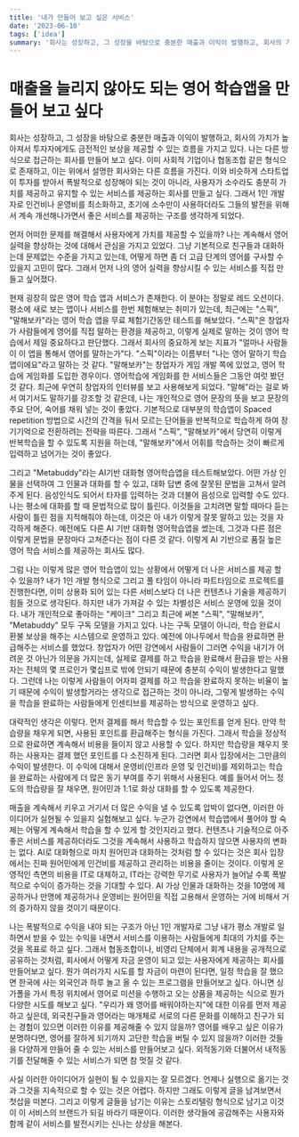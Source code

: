 ```yaml
---
title: '내가 만들어 보고 싶은 서비스'
date: '2023-06-10'
tags: ['idea']
summary: '회사는 성장하고, 그 성장을 바탕으로 충분한 매출과 이익이 발행하고, 회사의 가치가 높아져서 투자자에게도 금전적인 보상을 제공할 수 있는 흐름을 가지고 있다. 나는 다른 방식으로 접근하는 회사를 만들어 보고 싶다. 이미 사회적 기업이나 협동조합 같은 형식으로 존재하고, 이는 위에서 설명한 회사와는 다른 흐름을 가진다. 이와 비슷하게 스타트업이 투자를 받아서 폭발적으로 성장해야 되는 것이 아니라, 사용자가 소수라도 충분히 가치를 제공하고 유지할 수 있는 서비스를 제공하는 회사를 만들고 싶다.'
---
```


# 매출을 늘리지 않아도 되는 영어 학습앱을 만들어 보고 싶다

회사는 성장하고, 그 성장을 바탕으로 충분한 매출과 이익이 발행하고, 회사의 가치가 높아져서 투자자에게도 금전적인 보상을 제공할 수 있는 흐름을 가지고 있다. 나는 다른 방식으로 접근하는 회사를 만들어 보고 싶다. 이미 사회적 기업이나 협동조합 같은 형식으로 존재하고, 이는 위에서 설명한 회사와는 다른 흐름을 가진다. 이와 비슷하게 스타트업이 투자를 받아서 폭발적으로 성장해야 되는 것이 아니라, 사용자가 소수라도 충분히 가치를 제공하고 유지할 수 있는 서비스를 제공하는 회사를 만들고 싶다. 그래서 1인 개발자로 인건비나 운영비를 최소화하고, 초기에 소수만이 사용하더라도 그들의 발전을 위해서 계속 개선해나가면서 좋은 서비스를 제공하는 구조를 생각하게 되었다.

먼저 어떠한 문제를 해결해서 사용자에게 가치를 제공할 수 있을까? 나는 계속해서 영어 실력을 향상하는 것에 대해서 관심을 가지고 있었다. 그냥 기본적으로 친구들과 대화하는데 문제없는 수준을 가지고 있는데, 어떻게 하면 좀 더 고급 단계의 영어를 구사할 수 있을지 고민이 많다. 그래서 먼저 나의 영어 실력을 향상시킬 수 있는 서비스를 직접 만들고 싶어졌다.

현재 굉장히 많은 영어 학습 앱과 서비스가 존재한다. 이 분야는 정말로 레드 오션이다. 평소에 새로 보는 앱이나 서비스를 한번 체험해보는 취미가 있는데, 최근에는 "스픽", "말해보카"라는 영어 학습 앱을 무료 체험기간동안 테스트를 해보았다. "스픽"은 창업자가 사람들에게 영어를 직접 말하는 환경을 제공하고, 이렇게 실제로 말하는 것이 영어 학습에서 제일 중요하다고 판단했다. 그래서 회사의 중요하게 보는 지표가 "얼마나 사람들이 이 앱을 통해서 영어를 말하는가"다. "스픽"이라는 이름부터 "나는 영어 말하기 학습 앱이에요"라고 말하는 것 같다. "말해보카"는 창업자가 게임 개발 쪽에 있었고, 영어 학습에 게임화를 도입한 경우이다. 영어학습에 게임화를 한 서비스들은 그동안 여럿 봤던 것 같다. 최근에 우연히 창업자의 인터뷰를 보고 사용해보게 되었다. "말해"라는 걸로 봐서 여기서도 말하기를 강조할 것 같은데, 나는 개인적으로 영어 문장의 뜻을 보고 문장의 주요 단어, 숙어를 채워 넣는 것이 좋았다. 기본적으로 대부분의 학습앱이 Spaced repetition 방법으로 시간의 간격을 둬서 모르는 단어들을 반복적으로 학습하게 하여 장기기억으로 전환하려는 전략을 따른다. 그래서 "스픽", "말해보카"에서 당연히 이렇게 반복학습을 할 수 있도록 지원을 하는데, "말해보카"에서 어휘를 학습하는 것이 빠르게 입력하고 넘어가는 것이 좋았다.

그리고 "Metabuddy"라는 AI기반 대화형 영어학습앱을 테스트해보았다. 어떤 가상 인물을 선택하여 그 인물과 대화를 할 수 있고, 대화 답변 중에 잘못된 문법을 고쳐서 알려주게 된다. 음성인식도 되어서 타자를 입력하는 것과 더불어 음성으로 입력할 수도 있다. 나는 평소에 대화를 할 때 문법적으로 많이 틀린다. 이것들을 고치려면 말할 때마다 듣는 사람이 틀린 점을 지적해줘야 하는데, 이것은 아 내가 이렇게 잘못 말하고 있는 것을 자각하게 해준다. 예전에도 다른 AI 기반 대화형 영어학습앱을 썼는데, 그것과 다른 점은 이렇게 문법을 문장마다 고쳐준다는 점이 다른 것 같다. 이렇게 AI 기반으로 품질 높은 영어 학습 서비스를 제공하는 회사도 많다.

그럼 나는 이렇게 많은 영어 학습앱이 있는 상황에서 어떻게 더 나은 서비스를 제공 할 수 있을까? 내가 1인 개발 형식으로 그리고 풀 타임이 아니라 파트타임으로 프로젝트를 진행한다면, 이미 상용화 되어 있는 다른 서비스보다 더 나은 컨텐츠나 기술을 제공하기 힘들 것으로 생각된다. 하지만 내가 가져갈 수 있는 차별성은 서비스 운영에 있을 것이다. 내가 개인적으로 좋아하는 "케이크" 그리고 최근에 써본 "스픽", "말해보카", "Metabuddy" 모두 구독 모델을 가지고 있다. 나는 구독 모델이 아니라, 학습 완료시 환불 보상을 해주는 시스템으로 운영하고 있다. 예전에 야나두에서 학습을 완료하면 환급해주는 서비스를 했었다. 창업자가 어떤 강연에서 사람들이 그러면 수익을 내기가 어려운 것 아닌가 의문을 가지는데, 실제로 결제를 하고 학습을 완료해서 환급을 받는 사용자는 전체의 몇 프로인가 몇십프로 밖에 안되기 때문에 충분히 수익이 발생한다고 말했다. 그런데 나는 이렇게 사람들이 어자피 결제를 하고 학습을 완료하지 못하는 비율이 높기 때문에 수익이 발생할거라는 생각으로 접근하는 것이 아니라, 그렇게 발생하는 수익을 학습을 완료하는 사람들에게 인센티브를 제공하는 방식으로 운영하고 싶다.

대략적인 생각은 이렇다. 먼저 결제를 해서 학습할 수 있는 포인트를 얻게 된다. 만약 학습량을 채우게 되면, 사용된 포인트를 환급해주는 형식을 가진다. 그래서 학습을 정상적으로 완료하면 계속해서 비용을 들이지 않고 사용할 수 있다. 하지만 학습량을 채우지 못하는 사용자는 결제 했던 포인트를 다 소진하게 된다. 그러면 회사 입장에서는 그만큼의 수익이 발생한다. 이 수익에 대해서 운영비(인프라 운영 및 인건비)를 제외하고는 학습을 완료하는 사람에게 더 많은 동기 부여를 주기 위해서 사용된다. 예를 들어서 어느 정도의 학습량을 잘 채우면, 원어민과 1:1로 화상 대화를 할 수 있도록 제공한다.

매출을 계속해서 키우고 거기서 더 많은 수익을 낼 수 있도록 압박이 없다면, 이러한 아이디어가 실현될 수 있을지 실험해보고 싶다. 누군가 강연에서 학습앱에서 풀어야 할 숙제는 어떻게 계속해서 학습을 할 수 있게 할 것인지라고 했다. 컨텐츠나 기술적으로 아주 좋은 서비스를 제공하더라도 그것을 계속해서 사용하고 학습하지 않으면 사용자의 변화는 없다. AI로 대화형으로 마치 원어민과 대화하는 것처럼 할 수 있다는 것은 회사 입장에서는 진짜 원어민에게 인건비를 제공하고 관리하는 비용을 줄이는 것이다. 이렇게 운영적인 측면의 비용을 IT로 대체하고, IT라는 강력한 무기로 사용자가 늘어날 수록 폭발적으로 수익이 증가하는 것을 기대할 수 있다. AI 가상 인물과 대화하는 것을 10명에 제공하거나 만명에 제공하거나 운영비는 원어민을 직접 고용해서 운영하는 거에 비해서 거의 증가하지 않을 것이기 때문이다.

나는 폭발적으로 수익을 내야 되는 구조가 아닌 1인 개발자로 그냥 내가 평소 개발로 일하면서 받을 수 있는 수익을 내면서 서비스를 이용하는 사람들에게 최대의 가치를 주는 것을 목표로 하고 싶다. 그래서 협동조합이나, 비영리 단체에서 회계 내용을 공개적으로 공유하는 것처럼, 회사에서 어떻게 자금 운영이 되고 있는 사용자에게 제공하는 회사를 만들어보고 싶다. 뭔가 여러가지 시도를 할 자금이 마련이 된다면, 일정 학습을 잘 했으면 한국에 사는 외국인과 하루 놀고 올 수 있는 프로그램을 만들어보고 싶다. 아니면 싱가폴을 가서 특정 위치에서 영어로 미션을 수행하고 오는 상품을 제공하는 식으로 뭔가 다양한 시도를 해보고 싶다. "우리가 왜 영어를 배워야하는지"에 대한 이유를 먼저 제공하고 싶은데, 외국친구들과 영어라는 매개체로 서로의 다른 문화를 이해하고 친구가 되는 경험이 있으면 이러한 이유를 제공해줄 수 있지 않을까? 영어를 배우고 싶은 이유가 분명하다면, 영어를 잘하게 되기까지 고단한 학습을 버틸 수 있지 않을까? 이러한 것들을 다양하게 만들어 줄 수 있는 서비스를 만들어보고 싶다. 외적동기와 더불어서 내적동기를 전달해줄 수 있는 서비스가 되면 참 멋질 것 같다.

사실 이러한 아이디어가 실현이 될 수 있을지는 잘 모르겠다. 언제나 실행으로 옮기는 것과 그것을 지속적으로 할 수 있는 것은 어렵다. 하지만 그래도 이렇게 글을 남겨보면서 첫삽을 떠본다. 그리고 이렇게 글들을 남기는 이유는 스토리텔링 형식으로 남기고 이것이 이 서비스의 브랜드가 되길 바라기 때문이다. 이러한 생각들에 공감해주는 사용자와 함께 같이 서비스를 발전시키는 신나는 상상을 해본다.